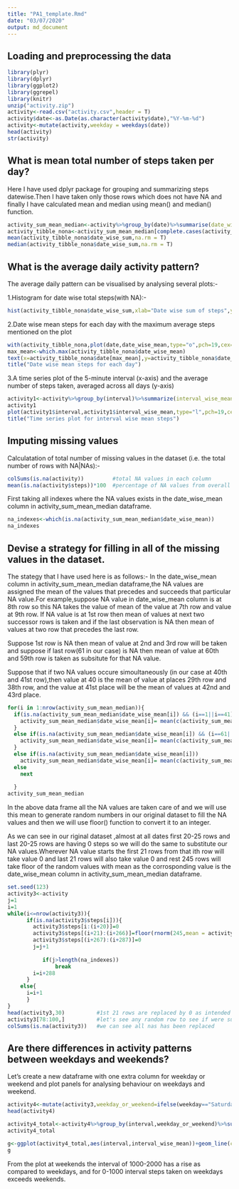 ```yaml
---
title: "PA1_template.Rmd"
date: "03/07/2020"
output: md_document
---
```

## Loading and preprocessing the data
```r
library(plyr)
library(dplyr)
library(ggplot2)
library(ggrepel)
library(knitr)
unzip("activity.zip")
activity<-read.csv("activity.csv",header = T)
activity$date<-as.Date(as.character(activity$date),"%Y-%m-%d")
activity<-mutate(activity,weekday = weekdays(date))
head(activity)
str(activity)
```

## What is mean total number of steps taken per day?

Here I have used dplyr package for grouping and summarizing steps datewise.Then I have taken only those rows which does not have NA and finally I have calculated mean and median using mean() and median() function.

```r
activity_sum_mean_median<-activity%>%group_by(date)%>%summarise(date_wise_sum=sum(steps,na.rm = T),date_wise_mean=mean(steps,na.rm = T),date_wise_median=median(steps,na.rm = T))
activity_tibble_nona<-activity_sum_mean_median[complete.cases(activity_sum_mean_median),]
mean(activity_tibble_nona$date_wise_sum,na.rm = T)
median(activity_tibble_nona$date_wise_sum,na.rm = T)
```

## What is the average daily activity pattern?

The average daily pattern can be visualised by analysing several plots:-

1.Histogram for date wise total steps(with NA):-

```r
hist(activity_tibble_nona$date_wise_sum,xlab="Date wise sum of steps",ylab = "Frequency of steps",ylim = c(0,40),labels = T,main = "Histogram for date wise total steps(with NA)")
```

2.Date wise mean steps for each day with the maximum average steps mentioned on the plot
```r
with(activity_tibble_nona,plot(date,date_wise_mean,type="o",pch=19,cex=1.3,xlab="Date",ylab = "Mean of steps per day"))
max_mean<-which.max(activity_tibble_nona$date_wise_mean)
text(x=activity_tibble_nona$date[max_mean],y=activity_tibble_nona$date_wise_mean[max_mean],labels =round(activity_tibble_nona$date_wise_mean[max_mean],2),cex = 0.8,adj = -0.2)
title("Date wise mean steps for each day")
```

3.A time series plot of the 5-minute interval (x-axis) and the average number of steps taken, averaged across all days (y-axis)
```r
activity1<-activity%>%group_by(interval)%>%summarize(interval_wise_mean=mean(steps,na.rm = T),interval_wise_sum=sum(steps,na.rm = T))
activity1
plot(activity1$interval,activity1$interval_wise_mean,type="l",pch=19,cex=0.8,xlab="5-min interval",ylab = "Mean of steps per day")
title("Time series plot for interval wise mean steps")
```

## Imputing missing values

Calculatation of total number of missing values in the dataset (i.e. the total number of rows with NA|NAs):-
```r
colSums(is.na(activity))         #total NA values in each column  
mean(is.na(activity$steps))*100  #percentage of NA values from overall dataset
```

First taking all indexes where the NA values exists in the date_wise_mean column in activity_sum_mean_median dataframe.
```r
na_indexes<-which(is.na(activity_sum_mean_median$date_wise_mean))
na_indexes
```

## Devise a strategy for filling in all of the missing values in the dataset.
The stategy that I have used here is as follows:-
 In the date_wise_mean column in activity_sum_mean_median dataframe,the NA values are assigned the mean of the values that precedes and succeeds that particular NA value.For example,suppose NA value in date_wise_mean column is at 8th row so this NA takes the value of mean of the value at 7th row and value at 9th row. If NA value is at 1st row then mean of values at next two successor rows is taken and if the last observation is NA then mean of values at two row that precedes the last row.
 
 Suppose 1st row is NA then mean of value at 2nd and 3rd row will be taken and suppose if last row(61 in our case) is NA then mean of value at 60th and 59th row is taken as subsitute for that NA value.
 
 Suppose that if two NA values occure simoultaneously (in our case at 40th and 41st row),then value at 40 is the mean of value at places 29th row and 38th row, and the value at 41st place will be the mean of values at 42nd and 43rd place.

```r
for(i in 1:nrow(activity_sum_mean_median)){
  if(is.na(activity_sum_mean_median$date_wise_mean[i]) && (i==1||i==41)){
    activity_sum_mean_median$date_wise_mean[i]= mean(c(activity_sum_mean_median$date_wise_mean[i+1],activity_sum_mean_median$date_wise_mean[i+2]))
  }
  else if(is.na(activity_sum_mean_median$date_wise_mean[i]) && (i==61||i==40)){
    activity_sum_mean_median$date_wise_mean[i]= mean(c(activity_sum_mean_median$date_wise_mean[i-1],activity_sum_mean_median$date_wise_mean[i-2]))
  }
  else if(is.na(activity_sum_mean_median$date_wise_mean[i]))
    activity_sum_mean_median$date_wise_mean[i]= mean(c(activity_sum_mean_median$date_wise_mean[i-1],activity_sum_mean_median$date_wise_mean[i+1]))
  else 
    next
  
  }
activity_sum_mean_median
```
In the above data frame all the NA values are taken care of and we will use this mean to generate random numbers in our original dataset to fill the NA values and then we will use floor() function to convert it to an integer.

As we can see in our riginal dataset ,almost at all dates first 20-25 rows and last 20-25 rows are having 0 steps so we will do the same to substitute our NA values.Wherever NA value starts the first 21 rows from that ith row will take value 0 and last 21 rows will also take value 0 and rest 245 rows will take floor of the random values with mean as the corrosponding value is the date_wise_mean column in activity_sum_mean_median dataframe.

```r
set.seed(123)
activity3<-activity
j=1
i=1
while(i<=nrow(activity3)){
      if(is.na(activity3$steps[i])){
        activity3$steps[i:(i+20)]=0
        activity3$steps[(i+21):(i+266)]=floor(rnorm(245,mean = activity_sum_mean_median$date_wise_mean[na_indexes[j]],sd=4))
        activity3$steps[(i+267):(i+287)]=0
        j=j+1
        
           if(j>length(na_indexes))
               break
        i=i+288
      }
    else{
      i=i+1
      }
}
head(activity3,30)          #1st 21 rows are replaced by 0 as intended
activity3[78:100,]          #let's see any random row to see if were successful at what we wanted
colSums(is.na(activity3))   #we can see all nas has been replaced
```

## Are there differences in activity patterns between weekdays and weekends?

Let's create a new dataframe with one extra column for weekday or weekend and plot panels for analysing behaviour on weekdays and weekend. 
```r
activity4<-mutate(activity3,weekday_or_weekend=ifelse(weekday=="Saturday","weekend",ifelse(weekday=="Sunday","weekend","weekday")))
head(activity4)

activity4_total<-activity4%>%group_by(interval,weekday_or_weekend)%>%summarize(interval_wise_mean=mean(steps))
activity4_total

g<-ggplot(activity4_total,aes(interval,interval_wise_mean))+geom_line(color="red")+facet_grid(weekday_or_weekend~.)+labs(x="Interval",y="Mean value in intervals")+ggtitle("Analysing differences in activity patterns between weekdays and weekends")
g
```
 
From the plot at weekends the interval of 1000-2000 has a rise as compared to weekdays, and for 0-1000 interval steps taken on weekdays exceeds weekends.















